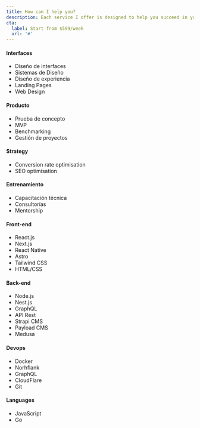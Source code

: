```yaml
---
title: How can I help you?
description: Each service I offer is designed to help you succeed in your business. Each delivery requires iterations of Strategy, Design, and Development.
cta:
  label: Start from $599/week
  url: '#'
---
```


<section class="border-b border-gray-200">
  <Container>
    <div class="grid grid-cols-2 gap-0">
      <motion.div
        client:load
        initial={{opacity:0, y:-20}}
        animate={{opacity:1, y:0}}
        transition={{ type: 'spring', delay: 0.35}}
        className="flex flex-col border-r border-gray-200">
        <BlockRow title="Design & Strategy" class="py-8">
          <span slot="icon" class="bg-orange-900 text-white p-1 rounded-lg">
            <Design />
          </span>
          <div class="flex flex-col gap-5 text-lg">
            <div class="flex flex-col gap-3">
              <h4 class="font-semibold text-gray-800">Interfaces</h4>
              <ul class="flex flex-col gap-2 z-10">
                <li class="font-medium text-gray-600">Diseño de interfaces</li>
                <li class="font-medium text-gray-600">Sistemas de Diseño</li>
                <li class="font-medium text-gray-600">Diseño de experiencia</li>
                <li class="font-medium text-gray-600">Landing Pages</li>
                <li class="font-medium text-gray-600">Web Design</li>
              </ul>
            </div>
            <div class="flex flex-col gap-3">
              <h4 class="font-semibold text-gray-800">Producto</h4>
              <ul class="flex flex-col gap-2 z-10">
                <li class="font-medium text-gray-600">Prueba de concepto</li>
                <li class="font-medium text-gray-600">MVP</li>
                <li class="font-medium text-gray-600">Benchmarking</li>
                <li class="font-medium text-gray-600">Gestión de proyectos</li>
              </ul>
            </div>
            <div class="flex flex-col gap-3">
              <h4 class="font-semibold text-gray-800">Strategy</h4>
              <ul class="flex flex-col gap-2 z-10">
                <li class="font-medium text-gray-600">Conversion rate optimisation</li>
                <li class="font-medium text-gray-600">SEO optimisation</li>
              </ul>
            </div>
          </div>
        </BlockRow>
        <BlockRow title="Other services" class="py-8">
          <span slot="icon" class="bg-blue-700 text-white p-1 rounded-lg">
            <Mentoring />
          </span>
          <div class="flex flex-col gap-5 text-lg">
            <div class="flex flex-col gap-3">
              <h4 class="font-semibold text-gray-800">Entrenamiento</h4>
              <ul class="flex flex-col gap-2 z-10">
                <li class="font-medium text-gray-600">Capacitación técnica</li>
                <li class="font-medium text-gray-600">Consultorías</li>
                <li class="font-medium text-gray-600">Mentorship</li>
              </ul>
            </div>
          </div>
        </BlockRow>
      </motion.div>
      <motion.div
        client:load
        initial={{opacity:0, y:-20}}
        animate={{opacity:1, y:0}}
        transition={{ type: 'spring', delay: 0.35}}
      >
        <BlockRow title="Software Development" class="py-8 pl-12">
          <span slot="icon" class="bg-black text-white p-1 rounded-lg">
            <Terminal />
          </span>
          <div class="flex flex-col gap-5 text-lg">
            <div class="flex flex-col gap-3">
              <h4 class="font-semibold text-gray-800">Front-end</h4>
              <ul class="flex flex-col gap-2 z-10">
                <li class="font-medium text-gray-600">React.js</li>
                <li class="font-medium text-gray-600">Next.js</li>
                <li class="font-medium text-gray-600">React Native</li>
                <li class="font-medium text-gray-600">Astro</li>
                <li class="font-medium text-gray-600">Tailwind CSS</li>
                <li class="font-medium text-gray-600">HTML/CSS</li>
              </ul>
            </div>
            <div class="flex flex-col gap-3">
              <h4 class="font-semibold text-gray-800">Back-end</h4>
              <ul class="flex flex-col gap-2 z-10">
                <li class="font-medium text-gray-600">Node.js</li>
                <li class="font-medium text-gray-600">Nest.js</li>
                <li class="font-medium text-gray-600">GraphQL</li>
                <li class="font-medium text-gray-600">API Rest</li>
                <li class="font-medium text-gray-600">Strapi CMS</li>
                <li class="font-medium text-gray-600">Payload CMS</li>
                <li class="font-medium text-gray-600">Medusa</li>
              </ul>
            </div>
            <div class="flex flex-col gap-3">
              <h4 class="font-semibold text-gray-800">Devops</h4>
              <ul class="flex flex-col gap-2 z-10">
                <li class="font-medium text-gray-600">Docker</li>
                <li class="font-medium text-gray-600">Norhflank</li>
                <li class="font-medium text-gray-600">GraphQL</li>
                <li class="font-medium text-gray-600">CloudFlare</li>
                <li class="font-medium text-gray-600">Git</li>
              </ul>
            </div>
            <div class="flex flex-col gap-3">
              <h4 class="font-semibold text-gray-800">Languages</h4>
              <ul class="flex flex-col gap-2 z-10">
                <li class="font-medium text-gray-600">JavaScript</li>
                <li class="font-medium text-gray-600">Go</li>
              </ul>
            </div>
          </div>
        </BlockRow>
      </motion.div>
    </div>
  </Container>
</section>